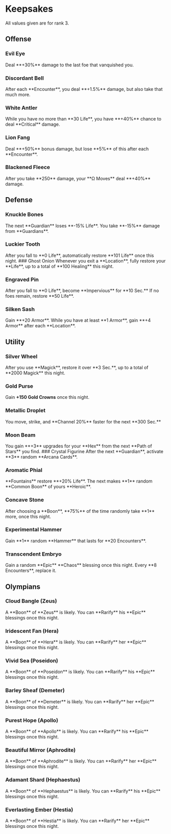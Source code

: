 
# Keepsakes

<Callout>All values given are for rank 3.</Callout>

## Offense

### <TextHighlight type="epic">Evil Eye</TextHighlight>

<Boon flavor='From Nemesis'>
  Deal **+30%** damage to the last foe that vanquished you.
</Boon>

### <TextHighlight type="epic">Discordant Bell</TextHighlight>

<Boon flavor='From Eris'>
  After each **Encounter**, you deal **+1.5%** damage, but also take that much
  more.
</Boon>

### <TextHighlight type="epic">White Antler</TextHighlight>

<Boon flavor='From Artemis'>
  While you have no more than **30 Life**, you have **+40%** chance to deal
  **Critical** damage.
</Boon>

### <TextHighlight type="epic">Lion Fang</TextHighlight>

<Boon flavor='From Heracles'>
  Deal **+50%** bonus damage, but lose **5%** of this after each **Encounter**.
</Boon>

### <TextHighlight type="epic">Blackened Fleece</TextHighlight>

<Boon flavor='From Medea'>
  After you take **250** damage, your **Ω Moves** deal **+40%** damage.
</Boon>

## Defense

### <TextHighlight type="epic">Knuckle Bones</TextHighlight>

<Boon flavor='From Odysseus'>
  The next **Guardian** loses **-15% Life**. You take **-15%** damage from
  **Guardians**.
</Boon>

### <TextHighlight type="epic">Luckier Tooth</TextHighlight>

<Boon flavor='From Schelemeus'>
  After you fall to **0 Life**, automatically restore **101 Life** once this
  night.
</Boon>
### <TextHighlight type='epic'>Ghost Onion</TextHighlight>

<Boon flavor='From Dora'>
  Whenever you exit a **Location**, fully restore your **Life**, up to a total
  of **100 Healing** this night.
</Boon>

### <TextHighlight type="epic">Engraved Pin</TextHighlight>

<Boon flavor='From Moros'>
  After you fall to **0 Life**, become **Impervious** for **10 Sec.** If no foes
  remain, restore **50 Life**.
</Boon>

### <TextHighlight type="epic">Silken Sash</TextHighlight>

<Boon flavor='From Arachne'>
  Gain **+20 Armor**. While you have at least **1 Armor**, gain **+4 Armor**
  after each **Location**.
</Boon>

## Utility

### <TextHighlight type="epic">Silver Wheel</TextHighlight>

<Boon flavor='From Hecate'>
  After you use **Magick**, restore it over **3 Sec.**, up to a total of **2000
  Magick** this night.
</Boon>

### <TextHighlight type='epic'>Gold Purse</TextHighlight>

<Boon flavor='From Charon'>Gain **+150 Gold Crowns** once this night.</Boon>

### <TextHighlight type="epic">Metallic Droplet</TextHighlight>

<Boon flavor='From Hermes'>
  You move, strike, and **Channel 20%** faster for the next **300 Sec.**
</Boon>

### <TextHighlight type='epic'>Moon Beam</TextHighlight>

<Boon flavor='From Selene'>
  You gain **+3** upgrades for your **Hex** from the next **Path of Stars** you
  find.
</Boon>
### <TextHighlight type='epic'>Crystal Figurine</TextHighlight>

<Boon flavor='From Circe'>
  After the next **Guardian**, activate **3** random **Arcana Cards**.
</Boon>

### <TextHighlight type="epic">Aromatic Phial</TextHighlight>

<Boon flavor='From Narcissus'>
  **Fountains** restore **+20% Life**. The next makes **1** random **Common
  Boon** of yours <TextHighlight type='heroic'>**Heroic**</TextHighlight>.
</Boon>

### <TextHighlight type="epic">Concave Stone</TextHighlight>

<Boon flavor='From Echo'>
  After choosing a **Boon**, **75%** of the time randomly take **1** more, once
  this night.
</Boon>

### <TextHighlight type="epic">Experimental Hammer</TextHighlight>

<Boon flavor='From Icarus'>
  Gain **1** random **Hammer** that lasts for **20 Encounters**.
</Boon>

### <TextHighlight type="epic">Transcendent Embryo</TextHighlight>

<Boon flavor='From Primordial Chaos'>
  Gain a random <TextHighlight type='epic'>**Epic**</TextHighlight> **Chaos**
  blessing once this night. Every **8 Encounters**, replace it.
</Boon>

## Olympians

### <TextHighlight type="epic">Cloud Bangle</TextHighlight> (Zeus)

<Boon flavor='From Zeus'>
  A **Boon** of **Zeus** is likely. You can **Rarify** his
  <TextHighlight type='epic'>**Epic**</TextHighlight> blessings once this night.
</Boon>

### <TextHighlight type="epic">Iridescent Fan</TextHighlight> (Hera)

<Boon flavor='From Hera'>
  A **Boon** of **Hera** is likely. You can **Rarify** her
  <TextHighlight type='epic'>**Epic**</TextHighlight> blessings once this night.
</Boon>

### <TextHighlight type="epic">Vivid Sea</TextHighlight> (Poseidon)

<Boon flavor='From Poseidon'>
  A **Boon** of **Poseidon** is likely. You can **Rarify** his
  <TextHighlight type='epic'>**Epic**</TextHighlight> blessings once this night.
</Boon>

### <TextHighlight type="epic">Barley Sheaf</TextHighlight> (Demeter)

<Boon flavor='From Demeter'>
  A **Boon** of **Demeter** is likely. You can **Rarify** her
  <TextHighlight type='epic'>**Epic**</TextHighlight> blessings once this night.
</Boon>

### <TextHighlight type="epic">Purest Hope</TextHighlight> (Apollo)

<Boon flavor='From Apollo'>
  A **Boon** of **Apollo** is likely. You can **Rarify** his
  <TextHighlight type='epic'>**Epic**</TextHighlight> blessings once this night.
</Boon>

### <TextHighlight type="epic">Beautiful Mirror</TextHighlight> (Aphrodite)

<Boon flavor='From Aphrodite'>
  A **Boon** of **Aphrodite** is likely. You can **Rarify** her
  <TextHighlight type='epic'>**Epic**</TextHighlight> blessings once this night.
</Boon>

### <TextHighlight type="epic">Adamant Shard</TextHighlight> (Hephaestus)

<Boon flavor='From Hephaestus'>
  A **Boon** of **Hephaestus** is likely. You can **Rarify** his
  <TextHighlight type='epic'>**Epic**</TextHighlight> blessings once this night.
</Boon>

### <TextHighlight type="epic">Everlasting Ember</TextHighlight> (Hestia)

<Boon flavor='From Hestia'>
  A **Boon** of **Hestia** is likely. You can **Rarify** her
  <TextHighlight type='epic'>**Epic**</TextHighlight> blessings once this night.
</Boon>
